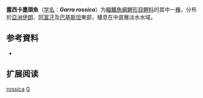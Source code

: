 {{Speciesbox
| name = 露西卡墨頭魚
| status = NE
| status_system = IUCN3.1
| image = 
| genus = Garra
| species = rossica
| authority = [[Nikolskii|Nikolskii]], 1900
| synonyms = *''Discognathus phryne''<br /><small>Annandale, 1919</small> ''
*''Discognathus rossicus''<br /><small>Nikolskii, 1900</small> ''
}}

'''露西卡墨頭魚'''（[[学名|学名]]：'''''Garra rossica'''''）为[[輻鰭魚綱|輻鰭魚綱]][[鯉形目|鯉形目]][[鲤科|鲤科]]的其中一[[種|種]]，分布於[[亞洲|亞洲]][[伊朗|伊朗]]、[[阿富汗|阿富汗]]及[[巴基斯坦|巴基斯坦]]東部，棲息在中底層淡水水域。

== 参考資料 ==
*{{FishBase_species|genus=Garra|species=rossica|year=2011|month=12}}

== 扩展阅读 ==
{{refbegin}}
{{wikispecies-inline|Garra rossica|露西卡墨頭魚}}
{{refend}}
{{Taxonbar|from=Q1100533}}

[[Category:墨头鱼属|rossica]]
[[Category:1900年描述的魚類|G]]


{{鯉形目小作品}}